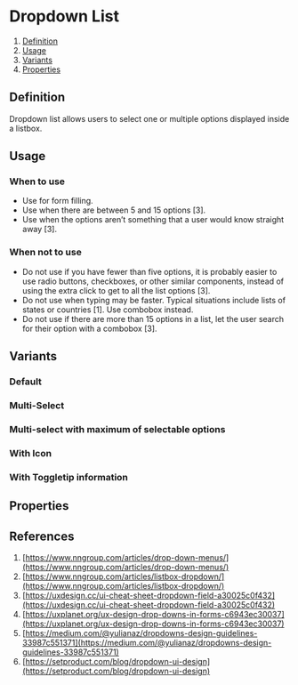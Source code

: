 
<Meta of={DropdownListStories} />

# Dropdown List
1. [Definition](#definition)
2. [Usage](#usage)
3. [Variants](#variants)
4. [Properties](#properties)

## Definition
Dropdown list allows users to select one or multiple options displayed inside a listbox.
<Canvas of={DropdownListStories.Default} />

## Usage
### When to use
- Use for form filling.
- Use when there are between 5 and 15 options [3].
- Use when the options aren’t something that a user would know straight away [3].

### When not to use
- Do not use if you have fewer than five options, it is probably easier to use radio buttons, checkboxes, or other similar components, instead of using the extra click to get to all the list options [3].
- Do not use when typing may be faster. Typical situations include lists of states or countries [1]. Use combobox instead.
- Do not use if there are more than 15 options in a list, let the user search for their option with a combobox [3].

## Variants

### Default
<Canvas of={DropdownListStories.Default} />

### Multi-Select
<Canvas of={DropdownListStories.MultiSelect} />

### Multi-select with maximum of selectable options
<Canvas of={DropdownListStories.MultiSelectWithMaximumOfSelectableOptions} />

### With Icon
<Canvas of={DropdownListStories.WithIcon} />

### With Toggletip information
<Canvas of={DropdownListStories.WithToggletip} />

## Properties
<ArgTypes of={DropdownList} />

## References
1. [https://www.nngroup.com/articles/drop-down-menus/](https://www.nngroup.com/articles/drop-down-menus/)
2. [https://www.nngroup.com/articles/listbox-dropdown/](https://www.nngroup.com/articles/listbox-dropdown/)
3. [https://uxdesign.cc/ui-cheat-sheet-dropdown-field-a30025c0f432](https://uxdesign.cc/ui-cheat-sheet-dropdown-field-a30025c0f432)
4. [https://uxplanet.org/ux-design-drop-downs-in-forms-c6943ec30037](https://uxplanet.org/ux-design-drop-downs-in-forms-c6943ec30037)
5. [https://medium.com/@yulianaz/dropdowns-design-guidelines-33987c551371](https://medium.com/@yulianaz/dropdowns-design-guidelines-33987c551371)
6. [https://setproduct.com/blog/dropdown-ui-design](https://setproduct.com/blog/dropdown-ui-design)

